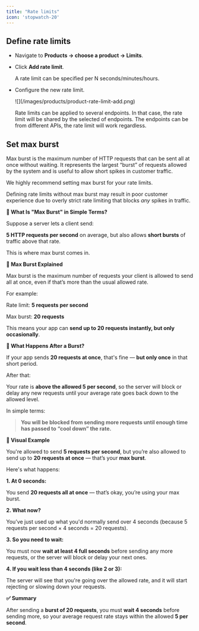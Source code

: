 ```yaml
---
title: "Rate limits"
icon: 'stopwatch-20'
---
```


## Define rate limits

* Navigate to **Products → choose a product → Limits**.

* Click **Add rate limit**.

  A rate limit can be specified per N seconds/minutes/hours.

* Configure the new rate limit.

  <Frame>
  ![](/images/products/product-rate-limit-add.png)
  </Frame>

  Rate limits can be applied to several endpoints. In that case, the rate limit will be shared by the selected of endpoints.
  The endpoints can be from different APIs, the rate limit will work regardless.

## Set max burst

Max burst is the maximum number of HTTP requests that can be sent all at once without waiting.
It represents the largest “burst” of requests allowed by the system and is useful to allow short spikes in customer traffic.

<Warning>
We highly recommend setting max burst for your rate limits.

Defining rate limits without max burst may result in poor customer experience due to overly strict rate limiting that blocks *any* spikes in traffic.
</Warning>

**🔹 What Is "Max Burst" in Simple Terms?**

Suppose a server lets a client send:

**5 HTTP requests per second** on average, but also allows **short bursts** of traffic above that rate.

This is where max burst comes in.

**🔹 Max Burst Explained**

Max burst is the maximum number of requests your client is allowed to send all at once, even if that’s more than the usual allowed rate.

For example:

Rate limit: **5 requests per second**

Max burst: **20 requests**

This means your app can **send up to 20 requests instantly, but only occasionally**.

**🔹 What Happens After a Burst?**

If your app sends **20 requests at once**, that's fine — **but only once** in that short period.

After that:

Your rate is **above the allowed 5 per second**,
so the server will block or delay any new requests
until your average rate goes back down to the allowed level.

In simple terms:

> **You will be blocked from sending more requests until enough time has passed to “cool down” the rate.**


**🔹 Visual Example**

You're allowed to send **5 requests per second**,
but you’re also allowed to send up to **20 requests at once** — that’s your **max burst**.

Here's what happens:

**1. At 0 seconds:**

You send **20 requests all at once** — that’s okay, you’re using your max burst.

**2. What now?**

You’ve just used up what you'd normally send over 4 seconds (because 5 requests per second × 4 seconds = 20 requests).

**3. So you need to wait:**

You must now **wait at least 4 full seconds** before sending any more requests,
or the server will block or delay your next ones.

**4. If you wait less than 4 seconds (like 2 or 3):**

The server will see that you're going over the allowed rate,
and it will start rejecting or slowing down your requests.

**✅ Summary**

After sending a **burst of 20 requests**,
you must **wait 4 seconds** before sending more,
so your average request rate stays within the allowed **5 per second**.